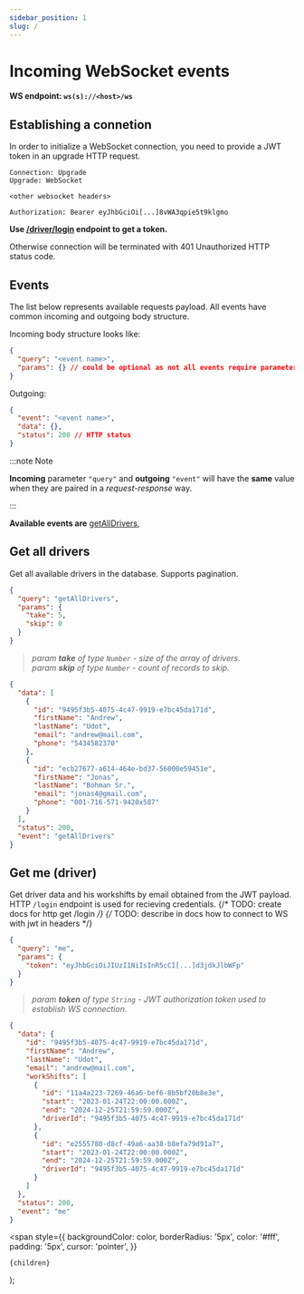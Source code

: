 ```yaml
---
sidebar_position: 1
slug: /
---
```


# Incoming WebSocket events

**WS endpoint: `ws(s)://<host>/ws`**

## Establishing a connetion

In order to initialize a WebSocket connection, you need to provide a JWT token in an upgrade HTTP request.

```text title="HTTP upgrade request"
Connection: Upgrade
Upgrade: WebSocket

<other websocket headers>

Authorization: Bearer eyJhbGciOi[...]8vWA3qpie5t9klgmo
```

**Use [/driver/login](http://localhost:3000/http#login) endpoint to get a token.**

Otherwise connection will be terminated with <Highlight color='crimson'>401 Unauthorized</Highlight> HTTP status code.

## Events

The list below represents available requests payload. All events have common incoming and outgoing body structure.

Incoming body structure looks like:

```json
{
  "query": "<event name>",
  "params": {} // could be optional as not all events require parameters
}
```

Outgoing:

```json
{
  "event": "<event name>",
  "data": {},
  "status": 200 // HTTP status
}
```

:::note Note

**Incoming** parameter `"query"` and **outgoing** `"event"` will have the **same** value when they are paired in
a _request-response_ way.

:::

**Available events are**
[getAllDrivers](/#get-all-drivers),

## Get all drivers

Get all available drivers in the database. Supports pagination.

```json title="Example input"
{
  "query": "getAllDrivers",
  "params": {
    "take": 5,
    "skip": 0
  }
}
```

> _param **take** of type `Number` - size of the array of drivers._ <br/> _param **skip** of type `Number` - count of records to skip._

```json title="Example output"
{
  "data": [
    {
      "id": "9495f3b5-4075-4c47-9919-e7bc45da171d",
      "firstName": "Andrew",
      "lastName": "Udot",
      "email": "andrew@mail.com",
      "phone": "5434582370"
    },
    {
      "id": "ecb27677-a614-464e-bd37-56000e59451e",
      "firstName": "Jonas",
      "lastName": "Bohman Sr.",
      "email": "jonas4@gmail.com",
      "phone": "001-716-571-9420x587"
    }
  ],
  "status": 200,
  "event": "getAllDrivers"
}
```

## Get me (driver)

Get driver data and his workshifts by email obtained from the JWT payload.<br/>
HTTP `/login` endpoint is used for recieving credentials.
{/* TODO: create docs for http get /login */}
{/* TODO: describe in docs how to connect to WS with jwt in headers */}

```json title="Example input"
{
  "query": "me",
  "params": {
    "token": "eyJhbGciOiJIUzI1NiIsInR5cCI[...]d3jdkJlbWFp"
  }
}
```

> _param **token** of type `String` - JWT authorization token used to establish WS connection._

```json title="Example output"
{
  "data": {
    "id": "9495f3b5-4075-4c47-9919-e7bc45da171d",
    "firstName": "Andrew",
    "lastName": "Udot",
    "email": "andrew@mail.com",
    "workShifts": [
      {
        "id": "11a4a223-7269-46a6-bef6-8b5bf20b8e3e",
        "start": "2023-01-24T22:00:00.000Z",
        "end": "2024-12-25T21:59:59.000Z",
        "driverId": "9495f3b5-4075-4c47-9919-e7bc45da171d"
      },
      {
        "id": "e2555780-d8cf-49a6-aa38-b8efa79d91a7",
        "start": "2023-01-24T22:00:00.000Z",
        "end": "2024-12-25T21:59:59.000Z",
        "driverId": "9495f3b5-4075-4c47-9919-e7bc45da171d"
      }
    ]
  },
  "status": 200,
  "event": "me"
}
```

  <span
    style={{
      backgroundColor: color,
      borderRadius: '5px',
      color: '#fff',
      padding: '5px',
      cursor: 'pointer',
    }}
   > 
    {children}
  </span>
);
